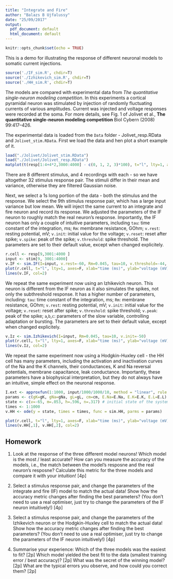 ```yaml
---
title: "Integrate and Fire"
author: "Balazs B Ujfalussy"
date: "25/09/2017"
output:
  pdf_document: default
  html_document: default
---
```


```r
knitr::opts_chunk$set(echo = TRUE)
```


This is a demo for illustrating the response of different neuronal models to somatic current injections. 

```r
source('./IF_sim.R', chdir=T)
source('./Izhikevich_sim.R', chdir=T)
source('./HH_sim.R', chdir=T)
```

The models are compared with experimental data from *The quantitative single-neuron modeling competition*. In this experiments a cortical pyramidal neuron was stimulated by injection of randomly fluctuating currents of various amplitudes. Current was injected and voltage responses were recorded at the soma. For more details, see Fig. 1 of Jolivet et al., **The quantitative single-neuron modeling competition** Biol Cybern (2008) 99:417–426. 

The experimental data is loaded from the `Data` folder - Jolivet_resp.RData and `Jolivet_stim.RData`. First we load the data and hen plot a short example of it.

```r
load("./Jolivet/Jolivet_stim.RData")
load("./Jolivet/Jolivet_resp.RData")
matplot(t(resp[1:4+4*2,3000:4000] - c(0, 1, 2, 3)*100), t="l", lty=1, axes=F, xlab="time (ms)", ylab="voltage (mV)"); axis(1); axis(2, c(-350, -325, -300, -257), c(-50, -25, 0, 25), las=2)
```

There are 8 different stimulus, and 4 recordings with each - so we have altogether 32 stimulus response pair. The stimuli differ in their mean and variance, otherwise they are filtered Gaussian noise. 

Next, we select a 1s long portion of the data - both the stimulus and the response. We select the 9th stimulus response pair, which has a large input variance but low mean. We will inject the same current to an integrate and fire neuron and record its response. We adjusted the parameters of the IF neuron to roughly match the real neuron's response. Importantly, the IF neuron has only a couple of intuitive parameters, including `tau`: time constant of the integration, ms; `Rm`: membrane resistance, GOhm; `v.rest`: resting potential, mV; `v.init`: initial value for the voltage; `v.reset`: reset after spike; `v.spike`: peak of the spike; `v.threshold`: spike threshold. The parameters are set to their default value, except when changed explicitely.


```r
r.cell <- resp[9,3001:4000 ]
input <- stim[9, 3001:4000]
v.IF <- sim.IF(I=input, v.rest=-60, Rm=0.045, tau=10, v.threshold=-44, v.reset=-50)
plot(r.cell, t="l", lty=1, axes=F, xlab="time (ms)", ylab="voltage (mV)"); axis(1); axis(2, las=2)
lines(v.IF, col=2)
```

We repeat the same experiment now using an Izhikevich neuron. This neuron is different from the IF neuron as it also simulates the spikes, not only the subthreshold response. It has a higher number of parameters, including: `tau`: time constant of the integration, ms; `Rm`: membrane resistance, GOhm; `v.rest`: resting potential, mV; `v.init`: initial value for the voltage; `v.reset`: reset after spike; `v.threshold`: spike threshold; `v.peak`: peak of the spike; `a`,`b`,`c`: parameters of the slow variable, controlling adaptation or bursting. The parameters are set to their default value, except when changed explicitely.

```r
v.Iz <- sim.Izhikevich(I=input, Rm=0.045, tau=10, v.init=-50)
plot(r.cell, t="l", lty=1, axes=F, xlab="time (ms)", ylab="voltage (mV)"); axis(1); axis(2, las=2)
lines(v.Iz, col=2)
```


We repeat the same experiment now using a Hodgkin-Huxley cell - the HH cell has many parameters, including the activation and inactivation curves of the Na and the K channels, their conductances, K and Na reversal potentials, membrane capacitance, leak conductance. Importantly, these parameters have a biophysical interpretation, but they do not always have an intuitive, simple effect on the neuronal response. 

```r
I.ext <- approxfun(1:1000, input/1000/1000/10, method = "linear", rule = 2) # this is necessary to provide input for a the differential equation system
params <- c(gK=gK, gNa=gNa, gL=gL, cm=cm, E.Na=E.Na, E.K=E.K, E.L=E.L) # parameters of the system. 
state <- c(v=-65, m=.053, h=.596, n=.317) # initial state of the system
times <- 1:1000
v.HH <- ode(y = state, times = times, func = sim.HH, parms = params) 
```


```r
plot(r.cell, t="l", lty=1, axes=F, xlab="time (ms)", ylab="voltage (mV)"); axis(1); axis(2, las=2)
lines(v.HH[,1], v.HH[,2], col=2)
```

## Homework

1. Look at the response of the three different model neurons! Which model is the most / least accurate? How can you measure the accuracy of the models, i.e., the match between the model's resposne and the real neuron's resposne? Calculate this metric for the three models and compare it with your intuition! [4p]

2. Select a stimulus response pair, and change the parameters of the integrate and fire (IF) model to match the actual data! Show how the accuracy metric changes after finding the best parameters? (You don't need to use a real optimiser, just try to change the parameters of the IF neuron intuitively!) [4p]

3. Select a stimulus response pair, and change the parameters of the Izhikevich neuron or the Hodgkin-Huxley cell to match the actual data! Show how the accuracy metric changes after finding the best parameters? (You don't need to use a real optimiser, just try to change the parameters of the IF neuron intuitively!) [4p]

4. Summarise your experience: Which of the three models was the easiest to fit? [2p] Which model yielded the best fit to the data (smallest training error / best accuracy)? [2p] What was the secret of the winning model? [2p] What are the typical errors you observe, and how could you correct them? [2p]
